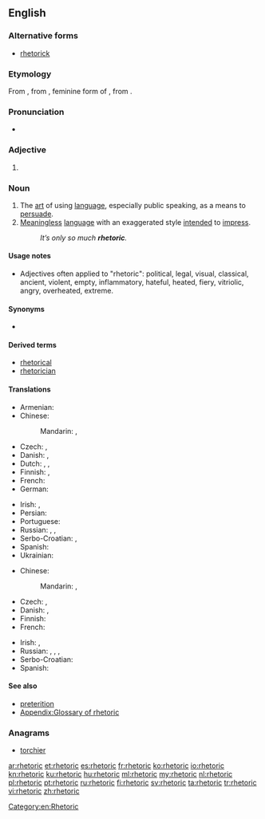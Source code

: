 ==English==

{{wikipedia}}
{{rft}}

===Alternative forms===
* [[rhetorick]] {{qualifier|obsolete}}

===Etymology===
From {{etyl|la|en}} {{term/t|la|rhētorica}}, from {{etyl|grc|en}} {{term|sc=polytonic|ῥητορική|tr=rhētorikē|lang=grc}}, feminine form of {{term|sc=polytonic|ῥητορικός|tr=rhētorikos||concerning public speech|lang=grc}}, from {{term|sc=polytonic|ῥήτωρ|tr=rhētōr||public speaker|lang=grc}}.

===Pronunciation===
* {{IPA|/ˈɹɛtorɪk/}}

===Adjective===
{{en-adj|?}}

# {{synonym of|rhetorical}}

===Noun===
{{en-noun|~}}

# The [[art]] of using [[language]], especially public speaking, as a means to [[persuade]].
# [[meaningless|Meaningless]] [[language]] with an exaggerated style [[intend]]ed to [[impress]].
#: ''It’s only so much '''rhetoric'''.''

====Usage notes====
* Adjectives often applied to "rhetoric": <!-- by kind or area of application -->political, legal, visual, classical, ancient, <!-- by quality -->violent, empty, inflammatory, hateful, heated, fiery, vitriolic, angry, overheated, extreme.

====Synonyms====
* {{l|en|wordcraft}}

====Derived terms====
* [[rhetorical]]
* [[rhetorician]]

====Translations====
{{trans-top|art of using language for persuasion}}
* Armenian: {{t|hy|հռետորաբանություն|tr=hṙetorabanutʿyun|sc=Armn}}
* Chinese:
*: Mandarin: {{t|cmn|修辭|sc=Hani}}, {{t+|cmn|修辞|tr=xiūcí|sc=Hani}}
* Czech: {{t|cs|řečnictví|n}}, {{t|cs|rétorika|f}}
* Danish: {{t|da|retorik}}, {{t|da|velformuleret}}
* Dutch: {{t|nl|redekunde|f}}, {{t+|nl|retorica|f}}, {{t+|nl|retoriek|f}}
* Finnish: {{t+|fi|puhetaito}}, {{t+|fi|retoriikka}}
* French: {{t+|fr|rhétorique|f}}
* German: {{t+|de|Rhetorik|f}}
{{trans-mid}}
* Irish: {{t|ga|reitric|f}}, {{t|ga|roscaireacht|f}}
* Persian: {{t+|fa|بلاغت|sc=fa-Arab}}
* Portuguese: {{t+|pt|retórica|f}}
* Russian: {{t+|ru|красноречие|n|tr=krasnoréčije|sc=Cyrl}}, {{t+|ru|краснобайство|n|tr=krasnobájstvo|sc=Cyrl}}, {{t+|ru|риторика|f|tr=ritórika|sc=Cyrl}}
* Serbo-Croatian: {{t|sh|retòrika|f}}, {{t|sh|gòvōrnīštvo|n}}
* Spanish: {{t+|es|retórica|f}}
* Ukrainian: {{t|uk|реторика|f|tr=retóryka}}
{{trans-bottom}}

{{trans-top|meaningless language}}
* Chinese:
*: Mandarin: {{t+|cmn|強詞奪理|sc=Hani}}, {{t|cmn|强词夺理|tr=qiángcíduólǐ|sc=Hani}}
* Czech: {{t|cs|rétorika|f}}, {{t|cs|floskule|f}}
* Danish: {{t|da|retorik}}, {{t|da|kancellistil}}
* Finnish: {{t+|fi|retoriikka}}
* French: {{t+|fr|rhétorique|f}}
{{trans-mid}}
* Irish: {{t|ga|reitric|f}}, {{t|ga|roscaireacht|f}}
* Russian: {{t+|ru|пустословие|n|tr=pustoslóvije|sc=Cyrl}}, {{t+|ru|фразёрство|n|tr=frazjórstvo|sc=Cyrl}}, {{t+|ru|словоблудие|n|tr=slovoblúdije|sc=Cyrl}}, {{t+|ru|пустозвонство|n|tr=pustozvónstvo|sc=Cyrl}}
* Serbo-Croatian: {{t|sh|retòrika|f}}
* Spanish: {{t+|es|retórica|f}}
{{trans-bottom}}

====See also====
* [[preterition]] <!-- you don't speak of something but you evoke it under a negative way -->
* [[Appendix:Glossary of rhetoric]]

===Anagrams===
* [[torchier#English|torchier]]

[[Category:en:Rhetoric]]

[[ar:rhetoric]]
[[et:rhetoric]]
[[es:rhetoric]]
[[fr:rhetoric]]
[[ko:rhetoric]]
[[io:rhetoric]]
[[kn:rhetoric]]
[[ku:rhetoric]]
[[hu:rhetoric]]
[[ml:rhetoric]]
[[my:rhetoric]]
[[nl:rhetoric]]
[[pl:rhetoric]]
[[pt:rhetoric]]
[[ru:rhetoric]]
[[fi:rhetoric]]
[[sv:rhetoric]]
[[ta:rhetoric]]
[[tr:rhetoric]]
[[vi:rhetoric]]
[[zh:rhetoric]]